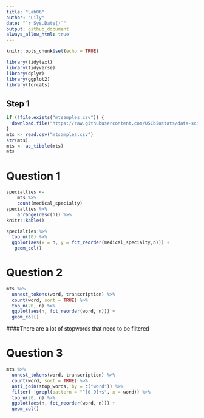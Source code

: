 ```yaml
---
title: "Lab06"
author: "Lily"
date: "`r Sys.Date()`"
output: github_document
always_allow_html: true
---
```

  
```r
knitr::opts_chunk$set(echo = TRUE)
```

```r
library(tidytext)
library(tidyverse)
library(dplyr)
library(ggplot2)
library(forcats)
```

## Step 1
```r
if (!file.exists("mtsamples.csv")) {
  download.file("https://raw.githubusercontent.com/USCbiostats/data-science-data/master/00_mtsamples/mtsamples.csv",  "mtsamples.csv", method="libcurl", timeout = 60)  
}
mts <- read.csv("mtsamples.csv")
str(mts)
mts <- as_tibble(mts)
mts
```
# Question 1 
```r
specialties <- 
    mts %>%
    count(medical_specialty)
specialties %>%
    arrange(desc(n)) %>%
knitr::kable()
```
```r
specialties %>%
  top_n(10) %>%
  ggplot(aes(x = n, y = fct_reorder(medical_specialty,n))) + 
   geom_col()
```
# Question 2
```r
mts %>% 
  unnest_tokens(word, transcription) %>%
  count(word, sort = TRUE) %>%
  top_n(20, n) %>%
  ggplot(aes(n, fct_reorder(word, n))) +
  geom_col()
```
####There are a lot of stopwords that need to be filtered

# Question 3
```r
mts %>% 
  unnest_tokens(word, transcription) %>%
  count(word, sort = TRUE) %>%
  anti_join(stop_words, by = c("word")) %>%
  filter( !grepl(pattern = "^[0-9]+$", x = word)) %>% 
  top_n(20, n) %>%
  ggplot(aes(n, fct_reorder(word, n))) +
  geom_col()
```